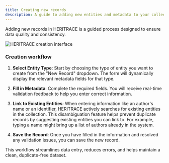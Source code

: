 ```yaml
---
title: Creating new records
description: A guide to adding new entities and metadata to your collection in HERITRACE.
---
```


Adding new records in HERITRACE is a guided process designed to ensure data quality and consistency.

<Image src={creationImage} alt="HERITRACE creation interface" width={800} height={600} />

### Creation workflow

1.  **Select Entity Type**: Start by choosing the type of entity you want to create from the "New Record" dropdown. The form will dynamically display the relevant metadata fields for that type.

2.  **Fill in Metadata**: Complete the required fields. You will receive real-time validation feedback to help you enter correct information.

3.  **Link to Existing Entities**: When entering information like an author's name or an identifier, HERITRACE actively searches for existing entities in the collection. This disambiguation feature helps prevent duplicate records by suggesting existing entities you can link to. For example, typing a name might bring up a list of authors already in the system.

4.  **Save the Record**: Once you have filled in the information and resolved any validation issues, you can save the new record.

This workflow streamlines data entry, reduces errors, and helps maintain a clean, duplicate-free dataset. 